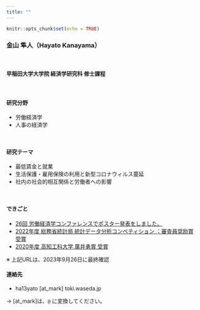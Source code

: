 ```yaml
---
title: ""
---
```


```r
knitr::opts_chunk$set(echo = TRUE)
```

<!-- Google tag (gtag.js) -->
<script async src="https://www.googletagmanager.com/gtag/js?id=G-FXEQV713CW"></script>
<script>
  window.dataLayer = window.dataLayer || [];
  function gtag(){dataLayer.push(arguments);}
  gtag('js', new Date());

  gtag('config', 'G-FXEQV713CW');
</script>


### 金山 隼人（Hayato Kanayama）

\

#### 早稲田大学大学院 経済学研究科 修士課程

\

#### 研究分野

- 労働経済学
- 人事の経済学

\

#### 研究テーマ

- 最低賃金と就業
- 生活保護・雇用保険の利用と新型コロナウィルス蔓延
- 社内の社会的相互関係と労働者への影響

\

#### できごと

- [26回 労働経済学コンファレンスでポスター発表をしました。](https://sites.google.com/site/kansailabor/conference/26th?authuser=0)
- [2022年度 総務省統計局 統計データ分析コンペティション ；審査員奨励賞 受賞](https://www.nstac.go.jp/use/literacy/statcompe/award/)
- [2020年度 高知工科大学 廣井勇賞 受賞](https://www.kochi-tech.ac.jp/news/img/874d9183fe1f3661a60067d98f550bdf.pdf) 

※ 上記URLは、2023年9月26日に最終確認

#### 連絡先

- ha13yato [at_mark] toki.waseda.jp

-> [at_mark]は、`@` に変換してください。



